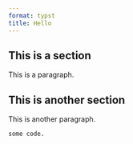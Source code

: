 ```yaml
---
format: typst
title: Hello
---
```


## This is a section

This is a paragraph.

## This is another section

This is another paragraph.

```
some code.
```